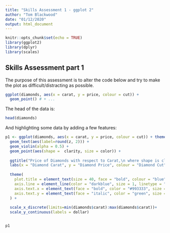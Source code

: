---
title: "Skills Assessment 1 - ggplot 2"
author: "Tom Blackwood"
date: "01/12/2020"
output: html_document
---

```{r setup, include=FALSE}
knitr::opts_chunk$set(echo = TRUE)
library(ggplot2)
library(dplyr)
library(scales)
```

## Skills Assessment part 1

The purpose of this assessment is to alter the code below and try to make the plot as difficult/distracting as possible.

```{r diamonds_plot_1, eval=FALSE}
ggplot(diamonds, aes(x = carat, y = price, colour = cut)) + 
  geom_point() # + ...
```

The head of the data is:

```{r data_head}
head(diamonds) 
```

And highlighting some data by adding a few features:

```{r diamonds_plot_2, fig.height=10, fig.width=7.5}

p1 <- ggplot(diamonds, aes(x = carat, y = price, colour = cut)) + theme_bw() +
  geom_text(aes(label=round(z, 2))) +
  geom_violin(alpha = 0.5) +
  geom_point(aes(shape =  clarity, size = color)) + 
  
  ggtitle("Price of Diamonds with respect to Carat,\n where shape is clarity and size is color") +
  labs(x = "Diamond Carat", y = "Diamond Price", colour = "Diamond Cut") + 
  
  theme(
    plot.title = element_text(size = 40, face = "bold", colour = "blue", hjust = 0.5),
    axis.line = element_line(color = "darkblue", size = 1, linetype = "solid"),
    axis.text.x = element_text(face = "bold", color = "#993333", size = 20, angle = 90, hjust = 0.5),
    axis.text.y = element_text(face = "italic", color = "green", size = 12, angle = 45)
  ) +
  
  scale_x_discrete(limits=min(diamonds$carat):max(diamonds$carat))+
  scale_y_continuous(labels = dollar)


p1

```
